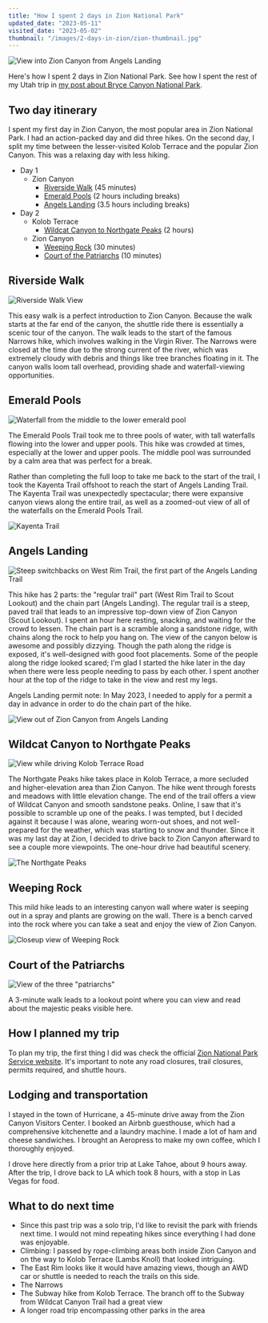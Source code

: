 ```yaml
---
title: "How I spent 2 days in Zion National Park"
updated_date: "2023-05-11"
visited_date: "2023-05-02"
thumbnail: "/images/2-days-in-zion/zion-thumbnail.jpg"
---
```


![View into Zion Canyon from Angels Landing](/images/2-days-in-zion/zion_angels_landing_canyon_end-optimized.jpg)

Here's how I spent 2 days in Zion National Park. See how I spent the rest of my Utah trip in [my post about Bryce Canyon National Park](/posts/1-day-in-bryce).

## Two day itinerary

I spent my first day in Zion Canyon, the most popular area in Zion National Park. I had an action-packed day and did three hikes. On the second day, I split my time between the lesser-visited Kolob Terrace and the popular Zion Canyon. This was a relaxing day with less hiking.

- Day 1
  - Zion Canyon
    - [Riverside Walk](#riverside-walk) (45 minutes)
    - [Emerald Pools](#emerald-pools) (2 hours including breaks)
    - [Angels Landing](#angels-landing) (3.5 hours including breaks)
- Day 2
  - Kolob Terrace
    - [Wildcat Canyon to Northgate Peaks](#wildcat-canyon-to-northgate-peaks) (2 hours)
  - Zion Canyon
    - [Weeping Rock](#weeping-rock) (30 minutes)
    - [Court of the Patriarchs](#court-of-the-patriarchs) (10 minutes)

## Riverside Walk

![Riverside Walk View](/images/2-days-in-zion/zion_riverside-optimized.jpg)

This easy walk is a perfect introduction to Zion Canyon. Because the walk starts at the far end of the canyon, the shuttle ride there is essentially a scenic tour of the canyon. The walk leads to the start of the famous Narrows hike, which involves walking in the Virgin River. The Narrows were closed at the time due to the strong current of the river, which was extremely cloudy with debris and things like tree branches floating in it.
The canyon walls loom tall overhead, providing shade and waterfall-viewing opportunities.

## Emerald Pools

![Waterfall from the middle to the lower emerald pool](/images/2-days-in-zion/zion_emerald_pools_underneath-optimized.jpg)

The Emerald Pools Trail took me to three pools of water, with tall waterfalls flowing into the lower and upper pools. This hike was crowded at times, especially at the lower and upper pools. The middle pool was surrounded by a calm area that was perfect for a break.

Rather than completing the full loop to take me back to the start of the trail, I took the Kayenta Trail offshoot to reach the start of Angels Landing Trail. The Kayenta Trail was unexpectedly spectacular; there were expansive canyon views along the entire trail, as well as a zoomed-out view of all of the waterfalls on the Emerald Pools Trail.

![Kayenta Trail](/images/2-days-in-zion/zion_kayenta-optimized.jpg)

## Angels Landing

![Steep switchbacks on West Rim Trail, the first part of the Angels Landing Trail](/images/2-days-in-zion/zion_switchbacks-optimized.jpg)

This hike has 2 parts: the "regular trail" part (West Rim Trail to Scout Lookout) and the chain part (Angels Landing). The regular trail is a steep, paved trail that leads to an impressive top-down view of Zion Canyon (Scout Lookout). I spent an hour here resting, snacking, and waiting for the crowd to lessen. The chain part is a scramble along a sandstone ridge, with chains along the rock to help you hang on. The view of the canyon below is awesome and possibly dizzying. Though the path along the ridge is exposed, it's well-designed with good foot placements. Some of the people along the ridge looked scared; I'm glad I started the hike later in the day when there were less people needing to pass by each other. I spent another hour at the top of the ridge to take in the view and rest my legs.

Angels Landing permit note: In May 2023, I needed to apply for a permit a day in advance in order to do the chain part of the hike.

![View out of Zion Canyon from Angels Landing](/images/2-days-in-zion/zion_angelslandingview-optimized.jpg)

## Wildcat Canyon to Northgate Peaks

![View while driving Kolob Terrace Road](/images/2-days-in-zion/zion_kolob_terrace-optimized.jpg)

The Northgate Peaks hike takes place in Kolob Terrace, a more secluded and higher-elevation area than Zion Canyon. The hike went through forests and meadows with little elevation change. The end of the trail offers a view of Wildcat Canyon and smooth sandstone peaks. Online, I saw that it's possible to scramble up one of the peaks. I was tempted, but I decided against it because I was alone, wearing worn-out shoes, and not well-prepared for the weather, which was starting to snow and thunder. Since it was my last day at Zion, I decided to drive back to Zion Canyon afterward to see a couple more viewpoints. The one-hour drive had beautiful scenery.

![The Northgate Peaks](/images/2-days-in-zion/zion_northgate_peaks-optimized.jpg)

## Weeping Rock

This mild hike leads to an interesting canyon wall where water is seeping out in a spray and plants are growing on the wall. There is a bench carved into the rock where you can take a seat and enjoy the view of Zion Canyon.

![Closeup view of Weeping Rock](/images/2-days-in-zion/zion_weeping_rock-optimized.jpg)

## Court of the Patriarchs

![View of the three "patriarchs"](/images/2-days-in-zion/zion_court-optimized.jpg)

A 3-minute walk leads to a lookout point where you can view and read about the majestic peaks visible here.

## How I planned my trip

To plan my trip, the first thing I did was check the official [Zion National Park Service website](https://www.nps.gov/zion/index.htm). It's important to note any road closures, trail closures, permits required, and shuttle hours.

## Lodging and transportation

I stayed in the town of Hurricane, a 45-minute drive away from the Zion Canyon Visitors Center. I booked an Airbnb guesthouse, which had a comprehensive kitchenette and a laundry machine. I made a lot of ham and cheese sandwiches. I brought an Aeropress to make my own coffee, which I thoroughly enjoyed.

I drove here directly from a prior trip at Lake Tahoe, about 9 hours away. After the trip, I drove back to LA which took 8 hours, with a stop in Las Vegas for food.

## What to do next time

- Since this past trip was a solo trip, I'd like to revisit the park with friends next time. I would not mind repeating hikes since everything I had done was enjoyable.
- Climbing: I passed by rope-climbing areas both inside Zion Canyon and on the way to Kolob Terrace (Lambs Knoll) that looked intriguing.
- The East Rim looks like it would have amazing views, though an AWD car or shuttle is needed to reach the trails on this side.
- The Narrows
- The Subway hike from Kolob Terrace. The branch off to the Subway from Wildcat Canyon Trail had a great view
- A longer road trip encompassing other parks in the area
